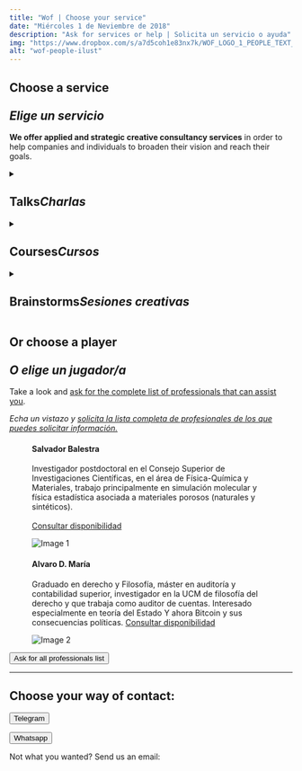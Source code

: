 ```yaml
---
title: "Wof | Choose your service"
date: "Miércoles 1 de Neviembre de 2018"
description: "Ask for services or help | Solicita un servicio o ayuda"
img: "https://www.dropbox.com/s/a7d5coh1e83nx7k/WOF_LOGO_1_PEOPLE_TEXT_small.jpg?raw=1"
alt: "wof-people-ilust"
---
```



<h2>Choose a service<br></br><i>Elige un servicio</i></h2>

<p><strong>We offer applied and strategic creative consultancy services</strong> in order to help companies and individuals to broaden their vision and reach their goals.</p>

<details>

  <summary>
    <h2>Talks<i>Charlas</i></h2>
  </summary>

  <details>
    <summary>
      <h3>The Philosophy of Bitcoin <br></br><i>La filosofía de Bitcoin</i></h3>
    </summary>
    <p><strong>Alvaro D. María</strong> will guide you through the revolutionary principles of decentralized monetary system, its consecuences, opportunities and beyond.</p>
    <p><i><strong>Alvaro D. María</strong> te guiará por los principios revolucionarios de un sistema monetario descentralizado, sus consecuencias, oportunidades y más allá.</i></p>
    <p><a href="#bottom">Order the talk</a></p>
  </details>

  <details>
    <summary>
      <h3>Physics and Chemistry in the origin of life <br></br><i>Química-física del origen de la vida</i></h3>
    </summary>
    <p>La charla tratará sobre la vida como un "inevitable" en un sentido físico, en acuerdo con las últimas teorías, y qué implicaciones tiene sobre la astrobiología.</p>
    <p><strong>Salvador Balestra</strong> es investigador postdoctoral en el Consejo Superior de Investigaciones Científicas, en el área de Física-Química y Materiales.</p>
    <p><a href="#bottom">Order the talk</a></p>
  </details>

  <details>
    <summary>
      <h3>Biomarkers - Life signs in space <br></br><i>Biomarcadores - Señales de vida extraterrestre</i></h3>
    </summary>
    <p>Esta charla enumera y explica qué moléculas podemos buscar, qué problemas tenemos con su detección y cuáles se usan hoy en día para buscar señal de vida fuera de la Tierra (o en sistemas muy extremófilos).</p>
    <p><strong>Salvador Balestra</strong> es investigador postdoctoral en el Consejo Superior de Investigaciones Científicas, en el área de Física-Química y Materiales.</p>
    <p><a href="#bottom">Order the talk</a></p>
  </details>

</details>

<details>

  <summary>
    <h2>Courses<i>Cursos</i></h2>
  </summary>

  <p><strong>Ask for any of courses</strong> that you can download and listen anywhere. Receive the segmented info in your email periodically.</p>

  <details>
    <summary>
      <h2>How to improve creativity through drawing</h2>
    </summary>
    <p><strong>Learn the principles of drawing </strong>realted to idea research and concept and design hand in hand with architects  </p>
  </details>

</details>

<details>
  <summary>
    <h2>Brainstorms<i>Sesiones creativas</i></h2>
  </summary>

  <p><strong></strong> Disfruta del conocimiento y creatividad de profesionales sin contratarlos.</p>

  <details>
    <summary>
      <h2>B10</h2>
    </summary>
    <p>Order a creative brainstorm about any concept or project that you want and our community of +10 professionals from all disciplines will produce analysis, designs or concepts that will attend to your problem.</p>
    <p><a href="#bottom">Order the brainstorm</a></p>
  </details>

  <details>
    <summary>
      <h2>B20+</h2>
    </summary>
    <p>Order a creative brainstorm about any concept or project that you want and our community of +20 professionals from all disciplines will produce analysis, designs or concepts that will attend to your problem.</p>
    <p><a href="#bottom">Order the brainstorm</a></p>
  </details>

  <details>
    <summary>
      <h2>B4U+</h2>
    </summary>
    <p>Order a creative brainstorm about any concept or project that you want and choose the proffesionals from our database. They will produce analysis, designs or concepts that will attend to your problem.</p>
    <p><a href="#bottom">Order the brainstorm</a></p>
  </details>

  <details>
    <summary>
      <h2>+BPeriod</h2>
    </summary>
    <p>Order any of the above creative brainstorm periodically and add a get until 20% discount !</p>
    <p><a href="#bottom">Order the brainstorm</a></p>
  </details>

</details>

<h2>Or choose a player <br></br><i>O elige un jugador/a</i></h2>
<p>Take a look and <a href="#bottom">ask for the complete list of professionals that can assist you</a>.</p>
<p><i>Echa un vistazo y <a href="#bottom">solicita la lista completa de profesionales de los que puedes solicitar información.</a></i></p>
<div className="gallery">
  <figure id="pepe" className="gallery__item gallery__item--1">
    <label><h4>Salvador Balestra</h4><p>Investigador postdoctoral en el Consejo Superior de Investigaciones Científicas, en el área de Física-Química y Materiales, trabajo principalmente en simulación molecular y física estadística asociada a materiales porosos (naturales y sintéticos).<br></br><a href="#bottom">Consultar disponibilidad</a></p></label>
    <img src="https://www.dropbox.com/s/b66wbzcphi9ttty/salva_balestra_avatar.jpg?raw=1" className="gallery__img" alt="Image 1"></img>
  </figure>
  <figure className="gallery__item gallery__item--2">
    <label><h4>Alvaro D. María</h4><p>Graduado en derecho y Filosofía, máster en auditoría y contabilidad superior, investigador en la UCM de filosofía del derecho y que trabaja como auditor de cuentas. Interesado especialmente en teoría del Estado Y ahora Bitcoin y sus consecuencias políticas. <a href="#bottom">Consultar disponibilidad</a></p></label>
    <img src="https://www.dropbox.com/s/dx465igexbmrsl5/f.elconfidencial.com_original_7b1_0b7_508_7b10b7508c4a2c9d10af75cd88df8478.jpg?raw=1" className="gallery__img" alt="Image 2"></img>
  </figure>
</div>

<form className="action" action="">
      <button href="#bottom">Ask for all professionals list</button>
</form>

<hr></hr>

<h2>Choose your way of contact: </h2>
<form id="bottom" className="action" action="https://t.me/info_wof" target="_blank">
      <button href="">Telegram</button>
</form>
<form className="action" action="https://wa.me/34680936011" target="_blank">
      <button href="">Whatsapp</button>
</form>

<p>Not what you wanted? Send us an email:</p>
<h4>
  <address href="#" class="cryptedmail"
     data-name="mail"
     data-domain="watchoutfreedom"
     data-tld="com"
     onclick="window.location.href = 'mailto:' + this.dataset.name + '@' + this.dataset.domain + '.' + this.dataset.tld; return false;">
  </address>
</h4>
